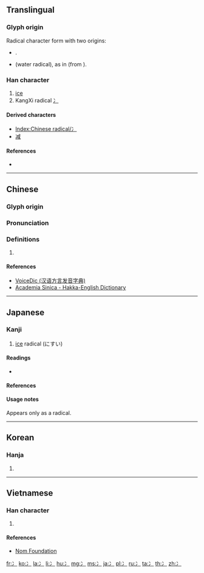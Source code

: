 {{also|氷|氵|疒|仌}}
==Translingual==
{{stroke order|type=animate}}

===Glyph origin===
Radical character form with two origins: 

* {{Han simp|仌}}.
* {{Han simp|氵}} (water radical), as in {{m|mul|减}} (from {{m|mul|減}}).

===Han character===
{{Han char|rn=15|rad=冫|as=00|sn=2|four=3010.0|canj=IM}}

# [[ice]]
# KangXi radical [[Index:Chinese radical/冫|冫]]

====Derived characters====
* [[Index:Chinese radical/冫]]
* [[减]]<!-- As simplification -->

====References====
* {{Han ref|kx=0131.150|dkj=01607|dj=0294.110|hdz=10295.010|uh=51AB|ud=20907}}

----

==Chinese==
{{zh-forms}}

===Glyph origin===
{{Han etym}}

===Pronunciation===
{{zh-pron
|m=bīng
|c=bing1
|h=pfs=pên
|mn=peng
|w=
|mc=y
|oc=y
|ma=|ma2=
|cat=
}}

===Definitions===
{{zh-hanzi}}

# {{defn|Han|sort=冫00}}

====References====
* [http://cn.voicedic.com/ VoiceDic (汉语方言发音字典)]
* [http://minhakka.ling.sinica.edu.tw/bkg/hakyin/search.php?DETAIL=1&LIMIT=id=31035&dbname=su_tian_1&graph=2 Academia Sinica - Hakka-English Dictionary]

----

==Japanese==

===Kanji===
{{ja-kanji|grade=r|rs=冫00}}

# [[ice]] radical (にすい)

====Readings====
* {{ja-readings|on=[[ひょう]] (hyō)|kun=[[こおり]] (koori)}}

====References====
{{ja-kref
|jis=5152
|ku=4950
|shift=9971
|euc=D1D2
|freq=''radical''
|nelson=''not listed''
|newnelson=409
|halpern=1923
|kld=''not listed''
|heisig=''not listed''
|tuttle=2b0.1
}}

====Usage notes====
Appears only as a radical.

----

==Korean==

===Hanja===
{{ko-hanja|hangeul=빙|rv=bing|mr=ping|y=ping|eumhun=얼음|ehrv=eoreum}}

# {{defn|lang=ko|sort=冫00}}

----

==Vietnamese==

===Han character===
{{vi-hantu|[[băng]]|rs=冫00}}

# {{defn|lang=vi|sort=冫00}}

====References====
* [http://nomfoundation.org/common/nom_details.php?codepoint=51ab Nom Foundation]

[[Category:CJKV radicals| ]]

[[fr:冫]]
[[ko:冫]]
[[la:冫]]
[[li:冫]]
[[hu:冫]]
[[mg:冫]]
[[ms:冫]]
[[ja:冫]]
[[pl:冫]]
[[ru:冫]]
[[ta:冫]]
[[th:冫]]
[[zh:冫]]